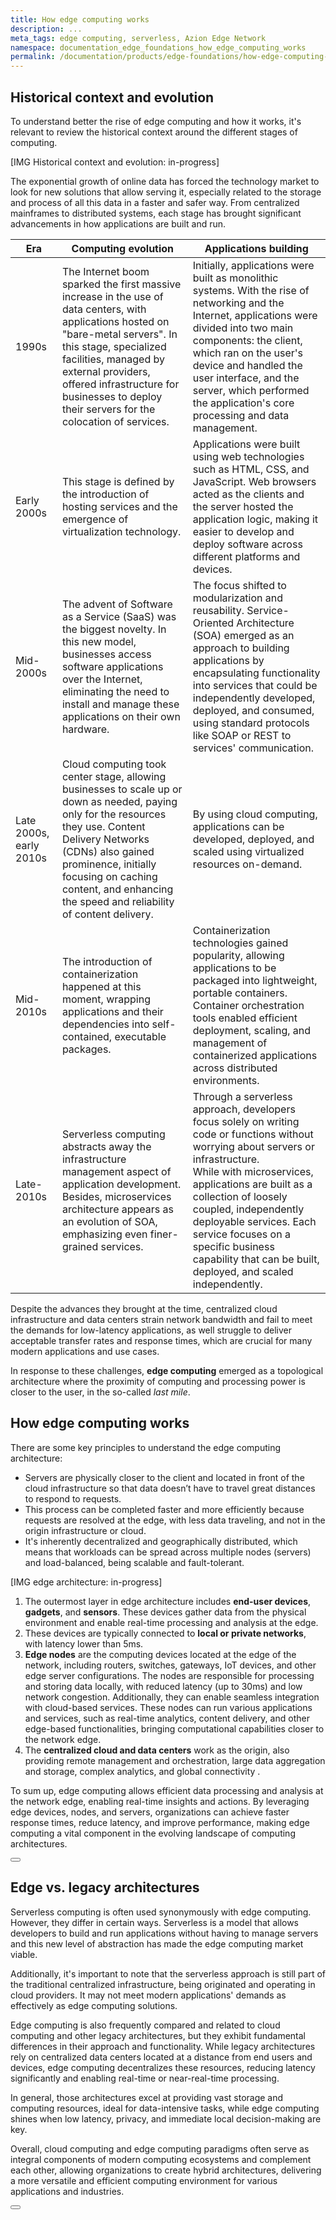 ```yaml
---
title: How edge computing works
description: ...
meta_tags: edge computing, serverless, Azion Edge Network
namespace: documentation_edge_foundations_how_edge_computing_works
permalink: /documentation/products/edge-foundations/how-edge-computing-works/
---
```


## Historical context and evolution

To understand better the rise of edge computing and how it works, it's relevant to review the historical context around the different stages of computing.

[IMG Historical context and evolution: in-progress]

The exponential growth of online data has forced the technology market to look for new solutions that allow serving it, especially related to the storage and process of all this data in a faster and safer way. From centralized mainframes to distributed systems, each stage has brought significant advancements in how applications are built and run. 

| Era | Computing evolution | Applications building |
|---|---|---|
|  1990s | The Internet boom sparked the first massive increase in the use of data centers, with applications hosted on "bare-metal servers". In this stage, specialized facilities, managed by external providers, offered infrastructure for businesses to deploy their servers for the colocation of services.  | Initially, applications were built as monolithic systems. With the rise of networking and the Internet, applications were divided into two main components: the client, which ran on the user's device and handled the user interface, and the server, which performed the application's core processing and data management. |
| Early 2000s | This stage is defined by the introduction of hosting services and the emergence of virtualization technology. | Applications were built using web technologies such as HTML, CSS, and JavaScript. Web browsers acted as the clients and the server hosted the application logic, making it easier to develop and deploy software across different platforms and devices. |
| Mid-2000s | The advent of Software as a Service (SaaS) was the biggest novelty. In this new model, businesses access software applications over the Internet, eliminating the need to install and manage these applications on their own hardware. | The focus shifted to modularization and reusability. Service-Oriented Architecture (SOA) emerged as an approach to building applications by encapsulating functionality into services that could be independently developed, deployed, and consumed, using standard protocols like SOAP or REST to services' communication. |
| Late 2000s, early 2010s | Cloud computing took center stage, allowing businesses to scale up or down as needed, paying only for the resources they use. Content Delivery Networks (CDNs) also gained prominence, initially focusing on caching content, and enhancing the speed and reliability of content delivery. | By using cloud computing, applications can be developed, deployed, and scaled using virtualized resources on-demand. |
| Mid-2010s | The introduction of containerization happened at this moment, wrapping applications and their dependencies into self-contained, executable packages. | Containerization technologies gained popularity, allowing applications to be packaged into lightweight, portable containers. Container orchestration tools enabled efficient deployment, scaling, and management of containerized applications across distributed environments. |
| Late-2010s | Serverless computing abstracts away the infrastructure management aspect of application development. ​​Besides, microservices architecture appears as an evolution of SOA, emphasizing even finer-grained services. | Through a serverless approach, developers focus solely on writing code or functions without worrying about servers or infrastructure. <br />While with microservices, applications are built as a collection of loosely coupled, independently deployable services. Each service focuses on a specific business capability that can be built, deployed, and scaled independently. |

Despite the advances they brought at the time, centralized cloud infrastructure and data centers strain network bandwidth and fail to meet the demands for low-latency applications, as well struggle to deliver acceptable transfer rates and response times, which are crucial for many modern applications and use cases.

In response to these challenges, **edge computing** emerged as a topological architecture where the proximity of computing and processing power is closer to the user, in the so-called *last mile*. 

## How edge computing works

There are some key principles to understand the edge computing architecture:

- Servers are physically closer to the client and located in front of the cloud infrastructure so that data doesn’t have to travel great distances to respond to requests.
- This process can be completed faster and more efficiently because requests are resolved at the edge, with less data traveling, and not in the origin infrastructure or cloud. 
- It's inherently decentralized and geographically distributed, which means that workloads can be spread across multiple nodes (servers) and load-balanced, being scalable and fault-tolerant.

[IMG edge architecture: in-progress]

1. The outermost layer in edge architecture includes **end-user devices**, **gadgets**, and **sensors**. These devices gather data from the physical environment and enable real-time processing and analysis at the edge.
2. These devices are typically connected to **local or private networks**, with latency lower than 5ms.
3. **Edge nodes** are the computing devices located at the edge of the network, including routers, switches, gateways, IoT devices, and other edge server configurations. The nodes are responsible for processing and storing data locally, with reduced latency (up to 30ms) and low network congestion. Additionally, they can enable seamless integration with cloud-based services. These nodes can run various applications and services, such as real-time analytics, content delivery, and other edge-based functionalities, bringing computational capabilities closer to the network edge.
4. The **centralized cloud and data centers** work as the origin, also providing remote management and orchestration, large data aggregation and storage, complex analytics, and global connectivity .

To sum up, edge computing allows efficient data processing and analysis at the network edge, enabling real-time insights and actions. By leveraging edge devices, nodes, and servers, organizations can achieve faster response times, reduce latency, and improve performance, making edge computing a vital component in the evolving landscape of computing architectures.

<Button href="Learning page" text="Learn more about edge computing"> 

</Button>

## Edge vs. legacy architectures

Serverless computing is often used synonymously with edge computing. However, they differ in certain ways. Serverless is a model that allows developers to build and run applications without having to manage servers and this new level of abstraction has made the edge computing market viable.

Additionally, it's important to note that the serverless approach is still part of the traditional centralized infrastructure, being originated and operating in cloud providers. It may not meet modern applications' demands as effectively as edge computing solutions.

Edge computing is also frequently compared and related to cloud computing and other legacy architectures, but they exhibit fundamental differences in their approach and functionality. While legacy architectures rely on centralized data centers located at a distance from end users and devices, edge computing decentralizes these resources, reducing latency significantly and enabling real-time or near-real-time processing.

In general, those architectures excel at providing vast storage and computing resources, ideal for data-intensive tasks, while edge computing shines when low latency, privacy, and immediate local decision-making are key.

Overall, cloud computing and edge computing paradigms often serve as integral components of modern computing ecosystems and complement each other, allowing organizations to create hybrid architectures, delivering a more versatile and efficient computing environment for various applications and industries.

<Button href="Learning material" text="Learn about edge and hybrid-cloud workloads"> 

</Button>


